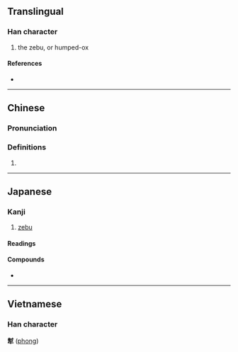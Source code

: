 {{character info/new}}
==Translingual==

===Han character===
{{Han char|rn=93|rad=牛|as=09|sn=13|four=44500|canj=GIHQ|ids=⿱封牛}}

# the zebu, or humped-ox

====References====
* {{Han ref|kx=0702.270|dkj=20086|dj=1115.300|hdz=31815.050|uh=728E|ud=29326|bh=DEA9|bd=57001}}

----

==Chinese==
{{zh-forms}}

===Pronunciation===
{{zh-pron
|m=fēng,máo
|m-s=
|dg=
|c=fung1
|c-t=
|g=
|h=pfs=
|j=
|mb=
|md=
|mn=
|mn-t=
|w=
|x=
|mc=y
|oc=y
|cat=n
}}

===Definitions===
{{zh-hanzi}}

# {{rfdef|lang=zh}}

----

==Japanese==

===Kanji===
{{ja-kanji|rs=牛09}}

# [[zebu]]

====Readings====
{{ja-readings|goon=[[ふう]] (fū)|kanon=[[ほう]] (hō)}}

====Compounds====
* {{ja-r|犎牛|ほうぎゅう|[[zebu]]}}

----

==Vietnamese==

===Han character===
'''犎''' ([[phong]])

{{cln|vi|Han tu}}